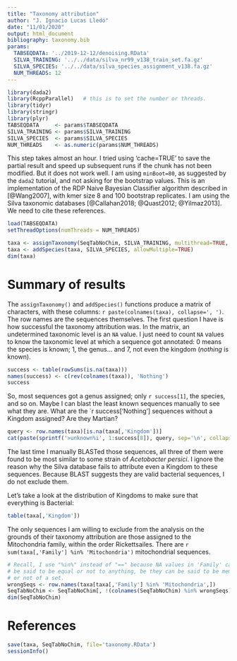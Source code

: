 ```yaml
---
title: "Taxonomy attribution"
author: "J. Ignacio Lucas Lledó"
date: "11/01/2020"
output: html_document
bibliography: taxonomy.bib
params:
  TABSEQDATA: '../2019-12-12/denoising.RData'
  SILVA_TRAINING: '../../data/silva_nr99_v138_train_set.fa.gz'
  SILVA_SPECIES: '../../data/silva_species_assignment_v138.fa.gz'
  NUM_THREADS: 12
---
```


```r
library(dada2)
library(RcppParallel)   # this is to set the number or threads.
library(tidyr)
library(stringr)
library(plyr)
TABSEQDATA     <- params$TABSEQDATA
SILVA_TRAINING <- params$SILVA_TRAINING
SILVA_SPECIES  <- params$SILVA_SPECIES
NUM_THREADS    <- as.numeric(params$NUM_THREADS)
```

This step takes almost an hour. I tried using 'cache=TRUE' to save the partial result and speed
up subsequent runs if the chunk has not been modified. But it does not work well. I am using
`minBoot=80`, as suggested by the `dada2` tutorial,
and not asking for the bootstrap values. This is an implementation of the RDP Naive
Bayesian Classifier algorithm described in [@Wang2007], with kmer size 8 and 100 bootstrap
replicates. I am using the Silva taxonomic databases [@Callahan2018; @Quast2012; @Yilmaz2013].
We need to cite these references.

```r
load(TABSEQDATA)
setThreadOptions(numThreads = NUM_THREADS)
```

```r
taxa <- assignTaxonomy(SeqTabNoChim, SILVA_TRAINING, multithread=TRUE, minBoot=80)
taxa <- addSpecies(taxa, SILVA_SPECIES, allowMultiple=TRUE)
dim(taxa)
```

# Summary of results
The `assignTaxonomy()` and `addSpecies()` functions produce a matrix of characters, with these
columns: `r paste(colnames(taxa), collapse=', ')`. The row names are the sequences themselves.
The first question I have is how successful the taxonomy attribution was. In the matrix, an
undetermined taxonomic level is an `NA` value. I just need to count `NA` values to know the
taxonomic level at which a sequence got annotated: 0 means the species is known; 1, the genus...
and 7, not even the kingdom (*nothing* is known).

```r
success <- table(rowSums(is.na(taxa)))
names(success) <- c(rev(colnames(taxa)), 'Nothing')
success
```

So, most sequences got a genus assigned; only `r success[1]`, the species, and so on. 
Maybe I can blast the least known sequences manually to see what they are. What are
the `r success['Nothing'] sequences without a Kingdom assigned? Are they Martian?

```r
query <- row.names(taxa)[is.na(taxa[,'Kingdom'])]
cat(paste(sprintf('>unknown%i', 1:success[8]), query, sep='\n', collapse='\n'))
```

The last time I manually BLASTed those sequences, all three of them were found to be
most similar to some strain of *Acetobacter persici*. I ignore the reason why the
Silva database fails to attribute even a Kingdom to these sequences. Because BLAST
suggests they are valid bacterial sequences, I do not exclude them.

Let's take a look at the distribution of Kingdoms to make sure that everything is
Bacterial:

```r
table(taxa[,'Kingdom'])
```

The only sequences I am willing to exclude from the analysis on the grounds of
their taxonomy attribution are those assigned to the Mitochondria family, within
the order Rickettsailes. There are `r sum(taxa[,'Family'] %in% 'Mitochondria')`
mitochondrial sequences. 

```r
# Recall, I use "%in%" instead of "==" because NA values in 'Family' cannot
# be said to be equal or not to anything, be they can be said to be members
# or not of a set.
wrongSeqs <- row.names(taxa[taxa[,'Family'] %in% 'Mitochondria',])
SeqTabNoChim <- SeqTabNoChim[, !(colnames(SeqTabNoChim) %in% wrongSeqs)]
dim(SeqTabNoChim)
```

# References

```r
save(taxa, SeqTabNoChim, file='taxonomy.RData')
sessionInfo()
```
